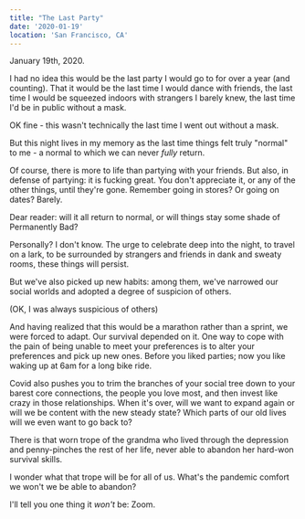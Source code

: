 ```yaml
---
title: "The Last Party"
date: '2020-01-19'
location: 'San Francisco, CA'
---
```


<InteractiveImage image_id="1_i8exof" />

January 19th, 2020. 

I had no idea this would be the last party I would go to for over a year (and counting). That it would be the last time I would dance with friends, the last time I would be squeezed indoors with strangers I barely knew, the last time I'd be in public without a mask. 

OK fine - this wasn't technically the last time I went out without a mask.

But this night lives in my memory as the last time things felt truly "normal" to me - a normal to which we can never *fully* return.

<InteractiveImage image_id="2_xbvufa" />

Of course, there is more to life than partying with your friends. But also, in defense of partying: it is fucking great. You don't appreciate it, or any of the other things, until they're gone. Remember going in stores? Or going on dates? Barely.

<InteractiveImage image_id="3_g5rm5z" />

Dear reader: will it all return to normal, or will things stay some shade of Permanently Bad?

<InteractiveImage image_id="4_sqhugu" />

Personally? I don't know. The urge to celebrate deep into the night, to travel on a lark, to be surrounded by strangers and friends in dank and sweaty rooms, these things will persist.

But we've also picked up new habits: among them, we've narrowed our social worlds and adopted a degree of suspicion of others. 

(OK, I was always suspicious of others) 

And having realized that this would be a marathon rather than a sprint, we were forced to adapt. Our survival depended on it. One way to cope with the pain of being unable to meet your preferences is to alter your preferences and pick up new ones. Before you liked parties; now you like waking up at 6am for a long bike ride.

Covid also pushes you to trim the branches of your social tree down to your barest core connections, the people you love most, and then invest like crazy in those relationships. When it's over, will we want to expand again or will we be content with the new steady state? Which parts of our old lives will we even want to go back to?

<InteractiveImage image_id="5_b4bclr" />

There is that worn trope of the grandma who lived through the depression and penny-pinches the rest of her life, never able to abandon her hard-won survival skills. 

I wonder what that trope will be for all of us. What's the pandemic comfort we won't we be able to abandon?

I'll tell you one thing it *won't* be: Zoom.

